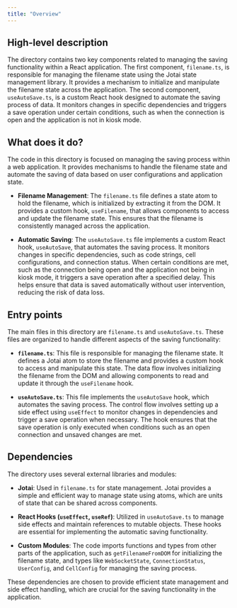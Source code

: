 ```yaml
---
title: "Overview"
---
```


## High-level description

The directory contains two key components related to managing the saving functionality within a React application. The first component, `filename.ts`, is responsible for managing the filename state using the Jotai state management library. It provides a mechanism to initialize and manipulate the filename state across the application. The second component, `useAutoSave.ts`, is a custom React hook designed to automate the saving process of data. It monitors changes in specific dependencies and triggers a save operation under certain conditions, such as when the connection is open and the application is not in kiosk mode.

## What does it do?

The code in this directory is focused on managing the saving process within a web application. It provides mechanisms to handle the filename state and automate the saving of data based on user configurations and application state.

- **Filename Management**: The `filename.ts` file defines a state atom to hold the filename, which is initialized by extracting it from the DOM. It provides a custom hook, `useFilename`, that allows components to access and update the filename state. This ensures that the filename is consistently managed across the application.

- **Automatic Saving**: The `useAutoSave.ts` file implements a custom React hook, `useAutoSave`, that automates the saving process. It monitors changes in specific dependencies, such as code strings, cell configurations, and connection status. When certain conditions are met, such as the connection being open and the application not being in kiosk mode, it triggers a save operation after a specified delay. This helps ensure that data is saved automatically without user intervention, reducing the risk of data loss.

## Entry points

The main files in this directory are `filename.ts` and `useAutoSave.ts`. These files are organized to handle different aspects of the saving functionality:

- **`filename.ts`**: This file is responsible for managing the filename state. It defines a Jotai atom to store the filename and provides a custom hook to access and manipulate this state. The data flow involves initializing the filename from the DOM and allowing components to read and update it through the `useFilename` hook.

- **`useAutoSave.ts`**: This file implements the `useAutoSave` hook, which automates the saving process. The control flow involves setting up a side effect using `useEffect` to monitor changes in dependencies and trigger a save operation when necessary. The hook ensures that the save operation is only executed when conditions such as an open connection and unsaved changes are met.

## Dependencies

The directory uses several external libraries and modules:

- **Jotai**: Used in `filename.ts` for state management. Jotai provides a simple and efficient way to manage state using atoms, which are units of state that can be shared across components.

- **React Hooks (`useEffect`, `useRef`)**: Utilized in `useAutoSave.ts` to manage side effects and maintain references to mutable objects. These hooks are essential for implementing the automatic saving functionality.

- **Custom Modules**: The code imports functions and types from other parts of the application, such as `getFilenameFromDOM` for initializing the filename state, and types like `WebSocketState`, `ConnectionStatus`, `UserConfig`, and `CellConfig` for managing the saving process.

These dependencies are chosen to provide efficient state management and side effect handling, which are crucial for the saving functionality in the application.